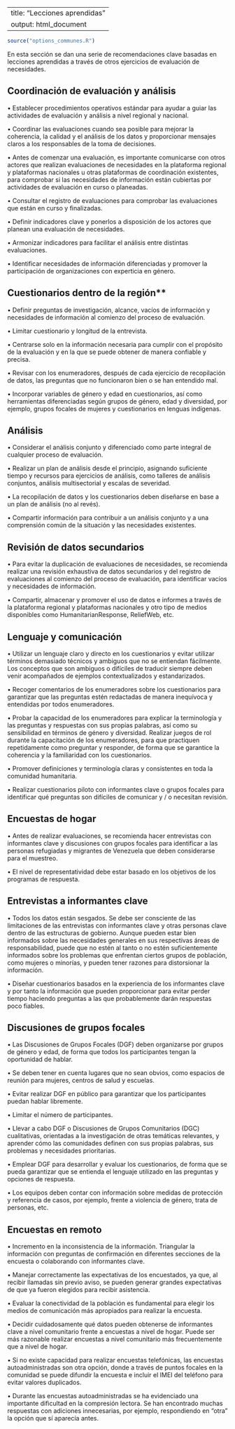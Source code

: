 
---
title: "Lecciones aprendidas"
output: html_document
---

```r
source("options_communes.R")
```
<div class="important">
En esta sección se dan una serie de recomendaciones clave basadas en lecciones aprendidas a través de otros ejercicios de evaluación de necesidades.
</div>

## Coordinación de evaluación y análisis 

•	Establecer procedimientos operativos estándar para ayudar a guiar las actividades de evaluación y análisis a nivel regional y nacional.

•	Coordinar las evaluaciones cuando sea posible para mejorar la coherencia, la calidad y el análisis de los datos y proporcionar mensajes claros a los responsables de la toma de decisiones.

•	Antes de comenzar una evaluación, es importante comunicarse con otros actores que realizan evaluaciones de necesidades en la plataforma regional y plataformas nacionales u otras plataformas de coordinación existentes, para comprobar si las necesidades de información están cubiertas por actividades de evaluación en curso o planeadas.

•	Consultar el registro de evaluaciones para comprobar las evaluaciones que están en curso y finalizadas.

•	Definir indicadores clave y ponerlos a disposición de los actores que planean una evaluación de necesidades.

•	Armonizar indicadores para facilitar el análisis entre distintas evaluaciones.

•	Identificar necesidades de información diferenciadas y promover la participación de organizaciones con experticia en género.
 

## Cuestionarios dentro de la región** 

•	Definir preguntas de investigación, alcance, vacíos de información y necesidades de información al comienzo del proceso de evaluación. 

•	Limitar cuestionario y longitud de la entrevista. 

•	Centrarse solo en la información necesaria para cumplir con el propósito de la evaluación y en la que se puede obtener de manera confiable y precisa.

•	Revisar con los enumeradores, después de cada ejercicio de recopilación de datos, las preguntas que no funcionaron bien o se han entendido mal.

•	Incorporar variables de género y edad en cuestionarios, así como herramientas diferenciadas según grupos de género, edad y diversidad, por ejemplo, grupos focales de mujeres y cuestionarios en lenguas indígenas.


## Análisis

•	Considerar el análisis conjunto y diferenciado como parte integral de cualquier proceso de evaluación.

•	Realizar un plan de análisis desde el principio, asignando suficiente tiempo y recursos para ejercicios de análisis, como talleres de análisis conjuntos, análisis multisectorial y escalas de severidad.

•	La recopilación de datos y los cuestionarios deben diseñarse en base a un plan de análisis (no al revés).

•	Compartir información para contribuir a un análisis conjunto y a una comprensión común de la situación y las necesidades existentes.


## Revisión de datos secundarios

•	Para evitar la duplicación de evaluaciones de necesidades, se recomienda realizar una revisión exhaustiva de datos secundarios y del registro de evaluaciones al comienzo del proceso de evaluación, para identificar vacíos y necesidades de información.

•	Compartir, almacenar y promover el uso de datos e informes a través de la plataforma regional y plataformas nacionales y otro tipo de medios disponibles como HumanitarianResponse, ReliefWeb, etc.


## Lenguaje y comunicación

•	Utilizar un lenguaje claro y directo en los cuestionarios y evitar utilizar términos demasiado técnicos y ambiguos que no se entiendan fácilmente. Los conceptos que son ambiguos o difíciles de traducir siempre deben venir acompañados de ejemplos contextualizados y estandarizados.

•	Recoger comentarios de los enumeradores sobre los cuestionarios para garantizar que las preguntas estén redactadas de manera inequívoca y entendidas por todos enumeradores.

•	Probar la capacidad de los enumeradores para explicar la terminología y las preguntas y respuestas con sus propias palabras, así como su sensibilidad en términos de género y diversidad.  Realizar juegos de rol durante la capacitación de los enumeradores, para que practiquen repetidamente como preguntar y responder, de forma que se garantice la coherencia y la familiaridad con los cuestionarios.

•	Promover definiciones y terminología claras y consistentes en toda la comunidad humanitaria.

•	Realizar cuestionarios piloto con informantes clave o grupos focales para identificar qué preguntas son difíciles de comunicar y / o necesitan revisión.


## Encuestas de hogar

•	Antes de realizar evaluaciones, se recomienda hacer entrevistas con informantes clave y discusiones con grupos focales para identificar a las personas refugiadas y migrantes de Venezuela que deben considerarse para el muestreo.

•	El nivel de representatividad debe estar basado en los objetivos de los programas de respuesta.

## Entrevistas a informantes clave

•	Todos los datos están sesgados. Se debe ser consciente de las limitaciones de las entrevistas con informantes clave y otras personas clave dentro de las estructuras de gobierno. Aunque pueden estar bien informados sobre las necesidades generales en sus respectivas áreas de responsabilidad, puede que no estén al tanto o no estén suficientemente informados sobre los problemas que enfrentan ciertos grupos de población, como mujeres o minorías, y pueden tener razones para distorsionar la información.

•	Diseñar cuestionarios basados en la experiencia de los informantes clave y por tanto la información que pueden proporcionar para evitar perder tiempo haciendo preguntas a las que probablemente darán respuestas poco fiables.


## Discusiones de grupos focales

•	Las Discusiones de Grupos Focales (DGF) deben organizarse por grupos de género y edad, de forma que todos los participantes tengan la oportunidad de hablar.

•	Se deben tener en cuenta lugares que no sean obvios, como espacios de reunión para mujeres, centros de salud y escuelas. 

•	Evitar realizar DGF en público para garantizar que los participantes puedan hablar libremente.

•	Limitar el número de participantes.

•	Llevar a cabo DGF o Discusiones de Grupos Comunitarios (DGC) cualitativas, orientadas a la investigación de otras temáticas relevantes, y aprender cómo las comunidades definen con sus propias palabras, sus problemas y necesidades prioritarias.

•	Emplear DGF para desarrollar y evaluar los cuestionarios, de forma que se pueda garantizar que se entienda el lenguaje utilizado en las preguntas y opciones de respuesta. 

•	Los equipos deben contar con información sobre medidas de protección y referencia de casos, por ejemplo, frente a violencia de género, trata de personas, etc.


## Encuestas en remoto

•	Incremento en la inconsistencia de la información. Triangular la información con preguntas de confirmación en diferentes secciones de la encuesta o colaborando con informantes clave.

•	Manejar correctamente las expectativas de los encuestados, ya que, al recibir llamadas sin previo aviso, se pueden generar grandes expectativas de que ya fueron elegidos para recibir asistencia. 

•	Evaluar la conectividad de la población es fundamental para elegir los medios de comunicación más apropiados para realizar la encuesta. 

•	Decidir cuidadosamente qué datos pueden obtenerse de informantes clave a nivel comunitario frente a encuestas a nivel de hogar. Puede ser más razonable realizar encuestas a nivel comunitario más frecuentemente que a nivel de hogar.

•	Si no existe capacidad para realizar encuestas telefónicas, las encuestas autoadministradas son otra opción, donde a través de puntos focales en la comunidad se puede difundir la encuesta e incluir el IMEI del teléfono para evitar valores duplicados. 

•	Durante las encuestas autoadministradas se ha evidenciado una importante dificultad en la compresión lectora. Se han encontrado muchas respuestas con adiciones innecesarias, por ejemplo, respondiendo en "otra" la opción que sí aparecía antes. 




